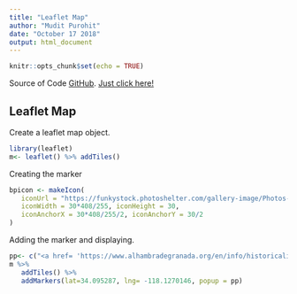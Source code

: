 ```yaml
---
title: "Leaflet Map"
author: "Mudit Purohit"
date: "October 17 2018"
output: html_document
---
```


```r
knitr::opts_chunk$set(echo = TRUE)
```
Source of Code
[GitHub](https://github.com/muditpurohitt/lm). [Just click here!](https://github.com/muditpurohitt/lm)

## Leaflet Map
Create a leaflet map object.
```r
library(leaflet)
m<- leaflet() %>% addTiles()

```

Creating the marker
```r
bpicon <- makeIcon(
   iconUrl = "https://funkystock.photoshelter.com/gallery-image/Photos-of-the-Alhambra-Palace-in-Granada/G0000rEY45B8CgTw/I0000PhFclzdMx1Y/C0000QOfL3VGYA2c",
   iconWidth = 30*408/255, iconHeight = 30,
   iconAnchorX = 30*408/255/2, iconAnchorY = 30/2
)
```

Adding the marker and displaying.
```r
pp<- c("<a href= 'https://www.alhambradegranada.org/en/info/historicalintroduction.asp' >Alhambra<br><img src='https://funkystock.photoshelter.com/gallery-image/Photos-of-the-Alhambra-Palace-in-Granada/G0000rEY45B8CgTw/I0000PhFclzdMx1Y/C0000QOfL3VGYA2c'></a>")
m %>%
   addTiles() %>%
   addMarkers(lat=34.095287, lng= -118.1270146, popup = pp)
```